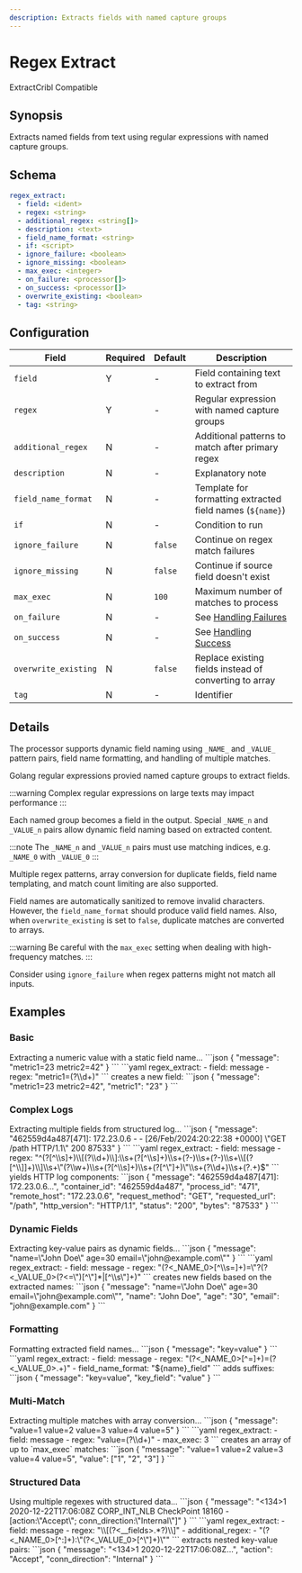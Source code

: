 ```yaml
---
description: Extracts fields with named capture groups
---
```


# Regex Extract

<span class="theme-doc-version-badge badge badge--primary">Extract</span><span class="theme-doc-version-badge badge badge--secondary">Cribl Compatible</span>

## Synopsis

Extracts named fields from text using regular expressions with named capture groups.

## Schema

```yaml {2-4}
regex_extract:
  - field: <ident>
  - regex: <string>
  - additional_regex: <string[]>
  - description: <text>
  - field_name_format: <string>
  - if: <script>
  - ignore_failure: <boolean>
  - ignore_missing: <boolean>
  - max_exec: <integer>
  - on_failure: <processor[]>
  - on_success: <processor[]>
  - overwrite_existing: <boolean>
  - tag: <string>
```

## Configuration

|Field|Required|Default|Description|
|---|---|---|---|
|`field`|Y|-|Field containing text to extract from|
|`regex`|Y|-|Regular expression with named capture groups|
|`additional_regex`|N|-|Additional patterns to match after primary regex|
|`description`|N|-|Explanatory note|
|`field_name_format`|N|-|Template for formatting extracted field names (`${name}`)|
|`if`|N|-|Condition to run|
|`ignore_failure`|N|`false`|Continue on regex match failures|
|`ignore_missing`|N|`false`|Continue if source field doesn't exist|
|`max_exec`|N|`100`|Maximum number of matches to process|
|`on_failure`|N|-|See [Handling Failures](../handling-failures.mdx)|
|`on_success`|N|-|See [Handling Success](../handling-success.mdx)|
|`overwrite_existing`|N|`false`|Replace existing fields instead of converting to array|
|`tag`|N|-|Identifier|

## Details

The processor supports dynamic field naming using `_NAME_` and `_VALUE_` pattern pairs, field name formatting, and handling of multiple matches.

Golang regular expressions provied named capture groups to extract fields.

:::warning
Complex regular expressions on large texts may impact performance
:::

Each named group becomes a field in the output. Special `_NAME_n` and `_VALUE_n` pairs allow dynamic field naming based on extracted content.

:::note
The `_NAME_n` and `_VALUE_n` pairs must use matching indices, e.g. `_NAME_0` with `_VALUE_0`
:::

Multiple regex patterns, array conversion for duplicate fields, field name templating, and match count limiting are also supported.

Field names are automatically sanitized to remove invalid characters. However, the `field_name_format` should produce valid field names. Also, when `overwrite_existing` is set to `false`, duplicate matches are converted to arrays.

:::warning
Be careful with the `max_exec` setting when dealing with high-frequency matches.
:::

Consider using `ignore_failure` when regex patterns might not match all inputs.

## Examples

### Basic

<ExampleGrid>
  <CommentCol>
    Extracting a numeric value with a static field name...
  </CommentCol>
  <CodeCol>
    ```json
    {
      "message": "metric1=23 metric2=42"
    }
    ```
    ```yaml
    regex_extract:
      - field: message
      - regex: "metric1=(?<metric1>\\d+)"
    ```
  </CodeCol>
  <CommentCol>
    creates a new field:
  </CommentCol>
  <CodeCol>
    ```json
    {
      "message": "metric1=23 metric2=42",
      "metric1": "23"
    }
    ```
  </CodeCol>
</ExampleGrid>

### Complex Logs

<ExampleGrid>
  <CommentCol>
    Extracting multiple fields from structured log...
  </CommentCol>
  <CodeCol>
    ```json
    {
      "message": "462559d4a487[471]: 172.23.0.6 - - [26/Feb/2024:20:22:38 +0000] \"GET /path HTTP/1.1\" 200 87533"
    }
    ```
    ```yaml
    regex_extract:
      - field: message
      - regex: "^(?<container_id>[^\\s]+)\\[(?<process_id>\\d+)\\]:\\s+(?<remote_host>[^\\s]+)\\s+(?<remote_user>-)\\s+(?<auth_user>-)\\s+\\[(?<timestamp>[^\\]]+)\\]\\s+\"(?<request_method>\\w+)\\s+(?<requested_url>[^\\s]+)\\s+(?<http_version>[^\"]+)\"\\s+(?<status>\\d+)\\s+(?<bytes>.+)$"
    ```
  </CodeCol>
  <CommentCol>
    yields HTTP log components:
  </CommentCol>
  <CodeCol>
    ```json
    {
      "message": "462559d4a487[471]: 172.23.0.6...",
      "container_id": "462559d4a487",
      "process_id": "471",
      "remote_host": "172.23.0.6",
      "request_method": "GET",
      "requested_url": "/path",
      "http_version": "HTTP/1.1",
      "status": "200",
      "bytes": "87533"
    }
    ```
  </CodeCol>
</ExampleGrid>

### Dynamic Fields

<ExampleGrid>
  <CommentCol>
    Extracting key-value pairs as dynamic fields...
  </CommentCol>
  <CodeCol>
    ```json
    {
      "message": "name=\"John Doe\" age=30 email=\"john@example.com\""
    }
    ```
    ```yaml
    regex_extract:
      - field: message
      - regex: "(?<_NAME_0>[^\\s=]+)=\"?(?<_VALUE_0>(?<=\")[^\"]*|[^\\s\"]+)"
    ```
  </CodeCol>
  <CommentCol>
    creates new fields based on the extracted names:
  </CommentCol>
  <CodeCol>
    ```json
    {
      "message": "name=\"John Doe\" age=30 email=\"john@example.com\"",
      "name": "John Doe",
      "age": "30",
      "email": "john@example.com"
    }
    ```
  </CodeCol>
</ExampleGrid>

### Formatting

<ExampleGrid>
  <CommentCol>
    Formatting extracted field names...
  </CommentCol>
  <CodeCol>
    ```json
    {
      "message": "key=value"
    }
    ```
    ```yaml
    regex_extract:
      - field: message
      - regex: "(?<_NAME_0>[^=]+)=(?<_VALUE_0>.+)"
      - field_name_format: "${name}_field"
    ```
  </CodeCol>
  <CommentCol>
    adds suffixes:
  </CommentCol>
  <CodeCol>
    ```json
    {
      "message": "key=value",
      "key_field": "value"
    }
    ```
  </CodeCol>
</ExampleGrid>

### Multi-Match

<ExampleGrid>
  <CommentCol>
    Extracting multiple matches with array conversion...
  </CommentCol>
  <CodeCol>
    ```json
    {
      "message": "value=1 value=2 value=3 value=4 value=5"
    }
    ```
    ```yaml
    regex_extract:
      - field: message
      - regex: "value=(?<value>\\d+)"
      - max_exec: 3
    ```
  </CodeCol>
  <CommentCol>
    creates an array of up to `max_exec` matches:
  </CommentCol>
  <CodeCol>
    ```json
    {
      "message": "value=1 value=2 value=3 value=4 value=5",
      "value": ["1", "2", "3"]
    }
    ```
  </CodeCol>
</ExampleGrid>

### Structured Data

<ExampleGrid>
  <CommentCol>
    Using multiple regexes with structured data...
  </CommentCol>
  <CodeCol>
    ```json
    {
      "message": "<134>1 2020-12-22T17:06:08Z CORP_INT_NLB CheckPoint 18160 - [action:\"Accept\"; conn_direction:\"Internal\"]"
    }
    ```
    ```yaml
    regex_extract:
      - field: message
      - regex: "\\[(?<__fields>.*?)\\]"
      - additional_regex:
          - "(?<_NAME_0>[^:]+):\"(?<_VALUE_0>[^\"]+)\""
    ```
  </CodeCol>
  <CommentCol>
    extracts nested key-value pairs:
  </CommentCol>
  <CodeCol>
    ```json
    {
      "message": "<134>1 2020-12-22T17:06:08Z...",
      "action": "Accept",
      "conn_direction": "Internal"
    }
    ```
  </CodeCol>
</ExampleGrid>
